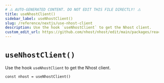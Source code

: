 ```yaml
---
# ⚠️ AUTO-GENERATED CONTENT. DO NOT EDIT THIS FILE DIRECTLY! ⚠️
title: useNhostClient()
sidebar_label: useNhostClient()
slug: /reference/nextjs/use-nhost-client
description: Use the hook `useNhostClient` to get the Nhost client.
custom_edit_url: https://github.com/nhost/nhost/edit/main/packages/react/src/hooks/common.ts#L20
---
```


# `useNhostClient()`

Use the hook `useNhostClient` to get the Nhost client.

```tsx
const nhost = useNhostClient()
```
